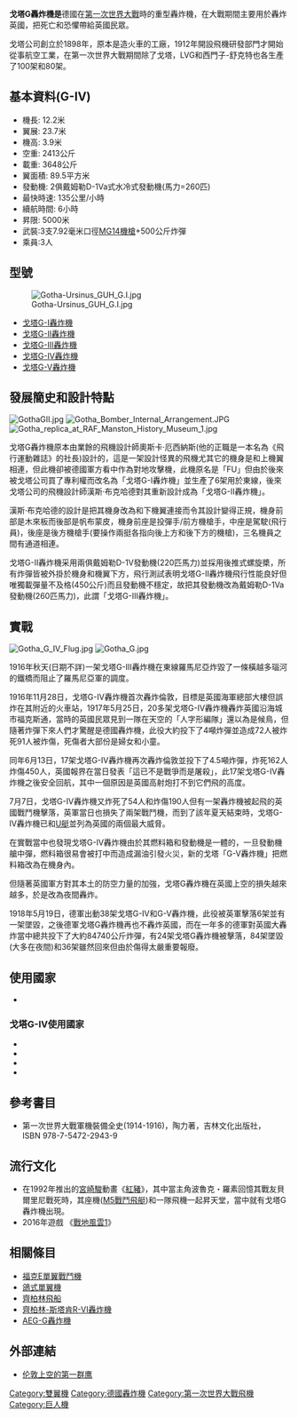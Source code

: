 {{Infobox Aircraft
|name = 戈塔G轟炸機
|image = Image:Gothg.jpg
|caption  = 戈塔G轟炸機
|type = 轟炸機
|manufacturer = 戈塔、LVG和西門子-舒克特
|designer     = 奧斯卡·厄西納斯和漢斯·布克哈德
|first flight = 1915年1月30日
|primary user = 德意志帝國空軍
}}

'''戈塔G轟炸機是'''德國在[[第一次世界大戰|第一次世界大戰]]時的重型轟炸機，在大戰期間主要用於轟炸英國，把死亡和恐懼帶給英國民眾。

戈塔公司創立於1898年，原本是造火車的工廠，1912年開設飛機研發部門才開始從事航空工業，在第一次世界大戰期間除了戈塔，LVG和西門子-舒克特也各生產了100架和80架。

==基本資料(G-IV)==
* 機長: 12.2米
* 翼展: 23.7米 
* 機高: 3.9米 
* 空重: 2413公斤
* 載重: 3648公斤
* 翼面積: 89.5平方米 
* 發動機: 2俱戴姆勒D-1Va式水冷式發動機(馬力=260匹) 
* 最快時速: 135公里/小時
* 續航時間: 6小時
* 昇限: 5000米
* 武裝:3支7.92毫米口徑[[MG08重機槍#衍生型|MG14機槍]]+500公斤炸彈
* 乘員:3人

==型號==
[[File:Gotha-Ursinus_GUH_G.I.jpg|thumb]]
*[[戈塔G-I轟炸機|戈塔G-I轟炸機]]
*[[戈塔G-II轟炸機|戈塔G-II轟炸機]]
*[[戈塔G-III轟炸機|戈塔G-III轟炸機]]
*[[戈塔G-IV轟炸機|戈塔G-IV轟炸機]]
*[[戈塔G-V轟炸機|戈塔G-V轟炸機]]

==發展簡史和設計特點==
[[File:GothaGII.jpg|thumb]]
[[File:Gotha_Bomber_Internal_Arrangement.JPG|thumb]]
[[File:Gotha_replica_at_RAF_Manston_History_Museum_1.jpg|thumb]]

戈塔G轟炸機原本由業餘的飛機設計師奧斯卡·厄西納斯(他的正職是一本名為《飛行運動雜誌》的社長)設計的，這是一架設計怪異的飛機尤其它的機身是和上機翼相連，但此機卻被德國軍方看中作為對地攻擊機，此機原名是「FU」但由於後來被戈塔公司買了專利權而改名為「戈塔G-I轟炸機」並生產了6架用於東線，後來戈塔公司的飛機設計師漢斯·布克哈德對其重新設計成為「戈塔G-II轟炸機」。

漢斯·布克哈德的設計是把其機身改為和下機翼連接而令其設計變得正規，機身前部是木來板而後部是帆布蒙皮，機身前座是投彈手/前方機槍手，中座是駕駛(飛行員)，後座是後方機槍手(要操作兩挺各指向後上方和後下方的機槍)，三名機員之間有通道相連。

戈塔G-II轟炸機采用兩俱戴姆勒D-1V發動機(220匹馬力)並採用後推式螺旋槳，所有炸彈皆被外掛於機身和機翼下方，飛行測試表明戈塔G-II轟炸機飛行性能良好但唯獨載彈量不及格(450公斤)而且發動機不穩定，故把其發動機改為戴姆勒D-1Va發動機(260匹馬力)，此謂「戈塔G-III轟炸機」。

==實戰==
[[File:Gotha_G_IV_Flug.jpg|thumb]]
[[File:Gotha_G.jpg|thumb]]

1916年秋天(日期不詳)一架戈塔G-III轟炸機在東線羅馬尼亞炸毀了一條橫越多瑙河的鐵橋而阻止了羅馬尼亞軍的調度。

1916年11月28日，戈塔G-IV轟炸機首次轟炸倫敦，目標是英國海軍總部大樓但誤炸在其附近的火車站，1917年5月25日，20多架戈塔G-IV轟炸機轟炸英國沿海城市福克斯通，當時的英國民眾見到一隊在天空的「人字形編隊」還以為是候鳥，但隨著炸彈下來人們才驚醒是德國轟炸機，此役大約投下了4噸炸彈並造成72人被炸死91人被炸傷，死傷者大部份是婦女和小童。

同年6月13日，17架戈塔G-IV轟炸機再次轟炸倫敦並投下了4.5噸炸彈，炸死162人炸傷450人，英國報界在當日發表「這已不是戰爭而是屠殺」，此17架戈塔G-IV轟炸機之後安全回航，其中一個原因是英國高射炮打不到它們飛的高度。

7月7日，戈塔G-IV轟炸機又炸死了54人和炸傷190人但有一架轟炸機被起飛的英國戰鬥機擊落，英軍當日也損失了兩架戰鬥機，而到了該年夏天結束時，戈塔G-IV轟炸機已和[[U艇|U艇]]並列為英國的兩個最大威脅。

在實戰當中也發現戈塔G-IV轟炸機由於其燃料箱和發動機是一體的，一旦發動機艙中彈，燃料箱很易會被打中而造成漏油引發火災，新的戈塔「G-V轟炸機」把燃料箱改為在機身內。

但隨著英國軍方對其本土的防空力量的加強，戈塔G轟炸機在英國上空的損失越來越多，於是改為夜間轟炸。

1918年5月19日，德軍出動38架戈塔G-IV和G-V轟炸機，此役被英軍擊落6架並有一架墜毀，之後德軍戈塔G轟炸機再也不轟炸英國，而在一年多的德軍對英國大轟炸當中總共投下了大約84740公斤炸彈，有24架戈塔G轟炸機被擊落，84架墜毀(大多在夜間)和36架雖然回來但由於傷得太嚴重要報廢。

==使用國家==
*{{flag|German Empire}}

===戈塔G-IV使用國家===
*{{flag|German Empire}}
*{{flag|Austria-Hungary}}
*{{flag|Netherlands}}
*{{flag|Poland}}

==參考書目==
*第一次世界大戰軍機裝備全史(1914-1916)，陶力著，吉林文化出版社，ISBN 978-7-5472-2943-9

==流行文化==
*在1992年推出的[[宮崎駿|宮崎駿]]動畫《[[紅豬|紅豬]]》，其中當主角波魯克・羅素回憶其戰友貝爾里尼戰死時，其座機([[M5戰鬥飛艇|M5戰鬥飛艇]])和一隊飛機一起昇天堂，當中就有戈塔G轟炸機出現。
*2016年遊戲 《[[戰地風雲1|戰地風雲1]]》

==相關條目==
{{commons category|Gotha bomber aircraft}}
*[[福克E單翼戰鬥機|福克E單翼戰鬥機]]
*[[鴿式單翼機|鴿式單翼機]]
*[[齊柏林飛船|齊柏林飛船]]
*[[齊柏林-斯塔肯R-VI轟炸機|齊柏林-斯塔肯R-VI轟炸機]]
*[[AEG-G轟炸機|AEG-G轟炸機]]

==外部連結==
*[http://www.afwing.com/combat/eagle_over_london/eagle_over_london-1.htm  伦敦上空的第一群鹰] {{Wayback|url=http://www.afwing.com/combat/eagle_over_london/eagle_over_london-1.htm |date=20150503044358 }}

[[Category:雙翼機|Category:雙翼機]]
[[Category:德國轟炸機|Category:德國轟炸機]]
[[Category:第一次世界大戰飛機|Category:第一次世界大戰飛機]]
[[Category:巨人機|Category:巨人機]]